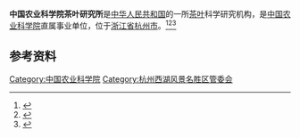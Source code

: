 '''中国农业科学院茶叶研究所'''是[[中华人民共和国|中华人民共和国]]的一所[[茶叶|茶叶]]科学研究机构，是[[中国农业科学院|中国农业科学院]]直属事业单位，位于[[浙江省|浙江省]][[杭州市|杭州市]]。<ref>{{Cite book|title=长江大辞典|author=王杰, 王保畬, 罗正齐主编|publisher=武汉出版社|year=1997|isbn=|location=武汉|pages=}}</ref><ref>{{Cite book|title=中国茶叶大辞典|author=陈宗懋主编|publisher=中国轻工业出版社|year=2000|isbn=|location=北京|pages=}}</ref><ref>{{Cite book|title=中国农业百科全书 • 茶业卷|author=中国农业百科全书总编辑委员会茶业卷编辑委员会, 中国农业百科全书编辑部编辑|publisher=农业出版社|year=1988|isbn=|location=北京|pages=}}</ref>

== 参考资料 ==
{{reflist}}

[[Category:中国农业科学院|Category:中国农业科学院]]
[[Category:杭州西湖风景名胜区管委会|Category:杭州西湖风景名胜区管委会]]